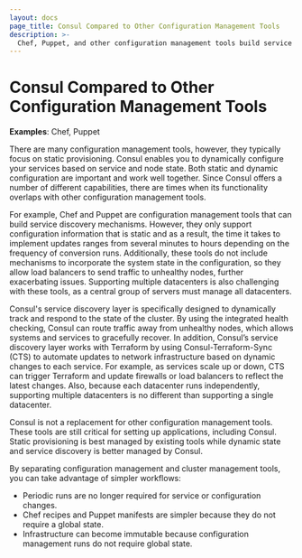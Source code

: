 ```yaml
---
layout: docs
page_title: Consul Compared to Other Configuration Management Tools
description: >-
  Chef, Puppet, and other configuration management tools build service discovery mechanisms by querying global state and constructing configuration files on each node during a periodic convergence run.
---
```


# Consul Compared to Other Configuration Management Tools

**Examples**: Chef, Puppet

There are many configuration management tools, however, they typically focus on static provisioning. Consul enables you to dynamically configure your services based on service and node state. Both static and dynamic configuration are important and work well together. Since Consul offers a number of different capabilities, there are times when its functionality overlaps with other configuration management tools.

For example, Chef and Puppet are configuration management tools that can build service discovery mechanisms. However, they only support configuration information that is static and as a result, the time it takes to implement updates ranges from several minutes to hours depending on the frequency of conversion runs. Additionally, these tools do not include mechanisms to incorporate the system state in the configuration, so they allow load balancers to send traffic to unhealthy nodes, further exacerbating issues. Supporting multiple datacenters is also challenging with these tools, as a central group of servers must manage all datacenters.

Consul's service discovery layer is specifically designed to dynamically track and respond to the state of the cluster. By using the integrated health checking, Consul can route traffic away from unhealthy nodes, which allows systems and services to gracefully recover. In addition, Consul’s service discovery layer works with Terraform by using Consul-Terraform-Sync (CTS) to automate updates to network infrastructure based on dynamic changes to each service. For example, as services scale up or down, CTS can trigger Terraform and update firewalls or load balancers to reflect the latest changes. Also, because each datacenter runs independently, supporting multiple datacenters is no different than supporting a single datacenter.

Consul is not a replacement for other configuration management tools. These tools are still critical for setting up applications, including Consul. Static provisioning is best managed by existing tools while dynamic state and service discovery is better managed by Consul. 

By separating configuration management and cluster management tools, you can take advantage of simpler workflows: 
- Periodic runs are no longer required for service or configuration changes.
- Chef recipes and Puppet manifests are simpler because they do not require a global state. 
- Infrastructure can become immutable because configuration management runs do not require global state. 
